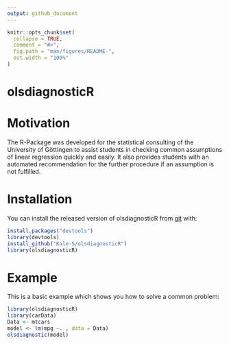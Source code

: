 ```yaml
---
output: github_document
---
```



```r
knitr::opts_chunk$set(
  collapse = TRUE,
  comment = "#>",
  fig.path = "man/figures/README-",
  out.width = "100%"
)
```
# olsdiagnosticR


# Motivation

The R-Package was developed for the statistical consulting of the University of 
Göttingen to assist students in checking common assumptions of linear regression quickly
and easily. It also provides students with an automated recommendation for the further 
procedure if an assumption is not fulfilled.

# Installation

You can install the released version of olsdiagnosticR from [git](https://github.com/Kale-S/olsdiagnosticR) with:

``` r
install.packages("devtools")
library(devtools)
install_github("Kale-S/olsdiagnosticR")
library(olsdiagnosticR)
```

# Example

This is a basic example which shows you how to solve a common problem:

```r
library(olsdiagnosticR)
library(carData)
Data <- mtcars
model <- lm(mpg ~. , data = Data)
olsdiagnostic(model)
```

